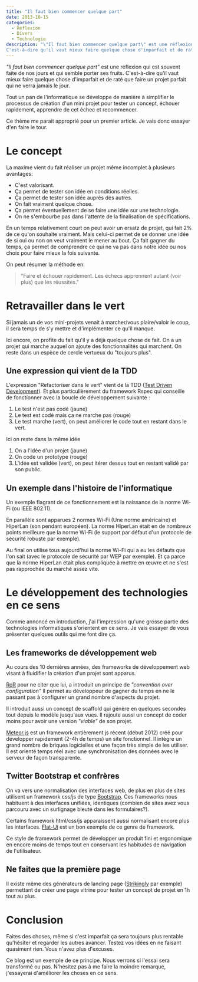 ```yaml
---
title: "Il faut bien commencer quelque part"
date: 2013-10-15
categories:
  - Réflexion
  - Divers
  - Technologie
description: "\"Il faut bien commencer quelque part\" est une réflexion qui est souvent faite de nos jours et qui semble porter ses fruits.
C'est-à-dire qu'il vaut mieux faire quelque chose d'imparfait et de raté que faire un projet parfait qui ne verra jamais le jour."
---
```


_"Il faut bien commencer quelque part"_ est une réflexion qui est souvent faite de nos jours et qui semble porter ses fruits.
C'est-à-dire qu'il vaut mieux faire quelque chose d'imparfait et de raté que faire un projet parfait qui ne verra jamais le jour.

Tout un pan de l'informatique se développe de manière à simplifier le processus de création d'un mini projet pour tester un concept,
échouer rapidement, apprendre de cet échec et recommencer.

Ce thème me parait approprié pour un premier article. Je vais donc essayer d'en faire le tour.

<!--more-->

# Le concept

La maxime vient du fait réaliser un projet même incomplet à plusieurs avantages:

- C'est valorisant.
- Ça permet de tester son idée en conditions réelles.
- Ça permet de tester son idée auprès des autres.
- On fait vraiment quelque chose.
- Ça permet éventuellement de se faire une idée sur une technologie.
- On ne s'embourbe pas dans l'attente de la finalisation de spécifications.

En un temps relativement court on peut avoir un ersatz de projet, qui fait 2% de ce qu'on souhaite vraiment.
Mais celui-ci permet de se donner une idée de si oui ou non on veut vraiment le mener au bout.
Ça fait gagner du temps, ça permet de comprendre ce qui ne va pas dans notre idée ou nos choix pour faire mieux la fois suivante.

On peut résumer la méthode en:

> "Faire et échouer rapidement. Les échecs apprennent autant (voir plus) que les réussites."

# Retravailler dans le vert

Si jamais un de vos mini-projets venait à marcher/vous plaire/valoir le coup,
il sera temps de s'y mettre et d'implémenter ce qu'il manque.

Ici encore, on profite du fait qu'il y a déjà quelque chose de fait.
On a un projet qui marche auquel on ajoute des fonctionnalités qui marchent.
On reste dans un espèce de cercle vertueux du "toujours plus".

## Une expression qui vient de la TDD

L'expression "Refactoriser dans le vert" vient de la TDD ([Test Driven Development](http://fr.wikipedia.org/wiki/Test_Driven_Development)).
Et plus particulièrement du framework Rspec qui conseille de fonctionner avec la boucle de développement suivante :

1. Le test n'est pas codé (jaune)
2. Le test est codé mais ça ne marche pas (rouge)
3. Le test marche (vert), on peut améliorer le code tout en restant dans le vert.

Ici on reste dans la même idée

1. On a l'idée d'un projet (jaune)
2. On code un prototype (rouge)
3. L'idée est validée (vert), on peut itérer dessus tout en restant validé par son public.

## Un exemple dans l'histoire de l'informatique

Un exemple flagrant de ce fonctionnement est la naissance de la norme Wi-Fi (ou IEEE 802.11).

En parallèle sont apparues 2 normes Wi-Fi (Une norme américaine) et HiperLan (son pendant européen).
La norme HiperLan était en de nombreux points meilleure que la norme Wi-Fi (le support par défaut d'un protocole de sécurité robuste par exemple).

Au final on utilise tous aujourd'hui la norme Wi-Fi qui a _eu_ les défauts que l'on sait (avec le protocole de sécurité par WEP par exemple).
Et ça parce que la norme HiperLan était plus compliquée à mettre en œuvre et ne s'est pas rapprochée du marché assez vite.

# Le développement des technologies en ce sens

Comme annoncé en introduction, j'ai l'impression qu'une grosse partie des technologies informatiques s'orientent en ce sens.
Je vais essayer de vous présenter quelques outils qui me font dire ça.

## Les frameworks de développement web

Au cours des 10 dernières années, des frameworks de développement web visant à fluidifier la création d'un projet sont apparus.

[RoR](http://rubyonrails.org/) pour ne citer que lui, a introduit un principe de _"convention over configuration"_
Il permet au développeur de gagner du temps en ne le passant pas à configurer un grand nombre d'aspects du projet.

Il introduit aussi un concept de scaffold qui génère en quelques secondes tout depuis le modèle jusqu'aux vues.
Il rajoute aussi un concept de coder moins pour avoir une version _"viable"_ de son projet.

[Meteor.js](http://www.meteor.com/) est un framework entièrement js récent (début 2012) créé pour développer rapidement (2-4h de temps) un site fonctionnel.
Il intègre un grand nombre de briques logicielles et une façon très simple de les utiliser.
Il est orienté temps réel avec une synchronisation des données avec le serveur de façon transparente.

## Twitter Bootstrap et confrères

On va vers une normalisation des interfaces web, de plus en plus de sites utilisent un framework css/js de type [Bootstrap](http://getbootstrap.com).
Ces frameworks nous habituent à des interfaces unifiées, identiques (combien de sites avez vous parcouru avec un surlignage bleuté dans les formulaires?).

Certains framework html/css/js apparaissent aussi normalisant encore plus les interfaces.
[Flat-Ui](http://designmodo.github.io/Flat-UI/) est un bon exemple de ce genre de framework.

Ce style de framework permet de développer un produit fini et ergonomique en encore moins de temps tout en conservant les habitudes de navigation de l'utilisateur.

## Ne faites que la première page

Il existe même des générateurs de landing page ([Strikingly](http://www.strikingly.com) par exemple) permettant de créer une page vitrine pour tester un concept de projet en 1h tout au plus.

# Conclusion

Faites des choses, même si c'est imparfait ça sera toujours plus rentable qu'hésiter et regarder les autres avancer.
Testez vos idées en ne faisant quasiment rien.
Vous n'avez plus d'excuses.

Ce blog est un exemple de ce principe. Nous verrons si l'essai sera transformé ou pas.
N'hésitez pas à me faire la moindre remarque, j'essayerai d'améliorer les choses en ce sens.
